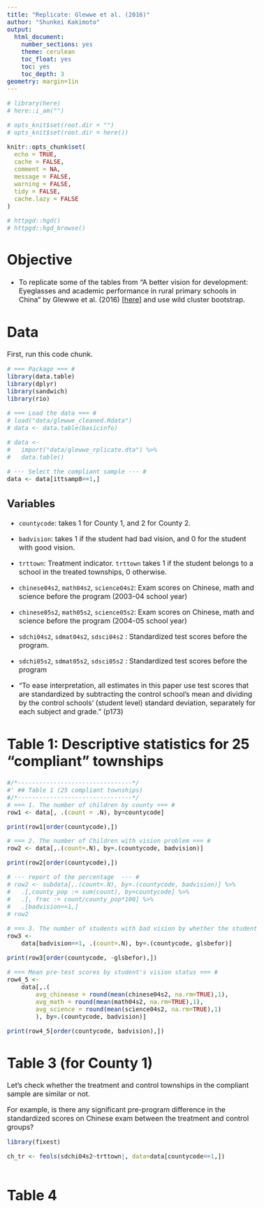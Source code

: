```yaml
---
title: "Replicate: Glewwe et al. (2016)"
author: "Shunkei Kakimoto"
output:
  html_document:
    number_sections: yes
    theme: cerulean
    toc_float: yes
    toc: yes
    toc_depth: 3
geometry: margin=1in
---
```


```r
# library(here)
# here::i_am("")

# opts_knit$set(root.dir = "")
# opts_knit$set(root.dir = here())

knitr::opts_chunk$set(
  echo = TRUE,
  cache = FALSE,
  comment = NA,
  message = FALSE,
  warning = FALSE,
  tidy = FALSE,
  cache.lazy = FALSE
)
```

<style type="text/css">
  body{
  font-size: 12pt;
}
</style>

```r
# httpgd::hgd()
# httpgd::hgd_browse()
```

# Objective
+ To replicate some of the tables from "A better vision for development: Eyeglasses and academic performance in rural primary schools in China" by Glewwe et al. (2016) [[here](https://www.sciencedirect.com/science/article/abs/pii/S0304387816300402?casa_token=IfEDnZXp-WcAAAAA:5xgI0-rX4NlO2jg3nBIOGAZdzan3qIqWS0XSyzLMwQE4AzqbeERSS7zr_SwKi631r5nCs9Lf)] and use wild cluster bootstrap.


# Data

First, run this code chunk. 

```r
# === Package === #
library(data.table)
library(dplyr)
library(sandwich)
library(rio)

# === Load the data === #
# load("data/glewwe_cleaned.Rdata")
# data <- data.table(basicinfo)

# data <- 
# 	import("data/glewwe_rplicate.dta") %>%
# 	data.table()

# --- Select the compliant sample --- #
data <- data[ittsamp8==1,]
```

## Variables
+ `countycode`: takes 1 for County 1, and 2 for County 2. 
+ `badvision`: takes 1 if the student had bad vision, and 0 for the student with good vision. 
+ `trttown`: Treatment indicator. `trttown` takes 1 if the student belongs to a school in the treated townships, 0 otherwise. 
+ `chinese04s2`, `math04s2`, `science04s2`: Exam scores on Chinese, math and science  before the program (2003-04 school year)
+ `chinese05s2`, `math05s2`, `science05s2`: Exam scores on Chinese, math and science  before the program (2004-05 school year)
+ `sdchi04s2`, `sdmat04s2`, `sdsci04s2` : Standardized test scores before the program.  
+  `sdchi05s2`, `sdmat05s2`, `sdsci05s2` : Standardized test scores before the program




+  "To ease interpretation, all estimates in this paper use test scores that are standardized by subtracting the control school's mean and dividing by the control schools' (student level) standard deviation, separately for each subject and grade." (p173)



# Table 1: Descriptive statistics for 25 "compliant" townships

```r
#/*--------------------------------*/
#' ## Table 1 (25 compliant townships)
#/*--------------------------------*/
# === 1. The number of children by county === #
row1 <- data[, .(count = .N), by=countycode]

print(row1[order(countycode),])

# === 2. The number of Children with vision problem === #
row2 <- data[,.(count=.N), by=.(countycode, badvision)]

print(row2[order(countycode),])

# --- report of the percentage  --- #
# row2 <- subdata[,.(count=.N), by=.(countycode, badvision)] %>%
# 	.[,county_pop := sum(count), by=countycode] %>%
# 	.[, frac := count/county_pop*100] %>%
# 	.[badvision==1,]
# row2

# === 3. The number of students with bad vision by whether the student has glasses or not. === #
row3 <- 
	data[badvision==1, .(count=.N), by=.(countycode, glsbefor)]

print(row3[order(countycode, -glsbefor),])

# === Mean pre-test scores by student's vision status === #
row4_5 <- 
	data[,.(
		avg_chinease = round(mean(chinese04s2, na.rm=TRUE),1),
		avg_math = round(mean(math04s2, na.rm=TRUE),1),
		avg_science = round(mean(science04s2, na.rm=TRUE),1)
		), by=.(countycode, badvision)]

print(row4_5[order(countycode, badvision),])
```


# Table 3 (for County 1)

Let's check whether the treatment and control townships in the compliant sample are similar or not.

For example, is there any significant pre-program difference in the standardized scores on Chinese exam between the treatment and control groups?

```r
library(fixest)

ch_tr <- feols(sdchi04s2~trttown|, data=data[countycode==1,])



```


# Table 4

